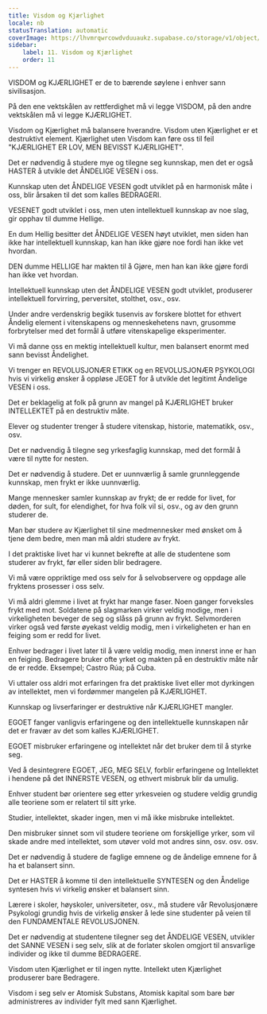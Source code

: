 ```yaml
---
title: Visdom og Kjærlighet
locale: nb
statusTranslation: automatic
coverImage: https://lhvmrqwrcowdvduuaukz.supabase.co/storage/v1/object/public/strapi-uploads/small_cover-educacion-fundamental.webp-2d51a7828a2b1309555be27f7e2a61a0.webp
sidebar:
    label: 11. Visdom og Kjærlighet
    order: 11
---
```

VISDOM og KJÆRLIGHET er de to bærende søylene i enhver sann sivilisasjon.

På den ene vektskålen av rettferdighet må vi legge VISDOM, på den andre vektskålen må vi legge KJÆRLIGHET.

Visdom og Kjærlighet må balansere hverandre. Visdom uten Kjærlighet er et destruktivt element. Kjærlighet uten Visdom kan føre oss til feil "KJÆRLIGHET ER LOV, MEN BEVISST KJÆRLIGHET".

Det er nødvendig å studere mye og tilegne seg kunnskap, men det er også HASTER å utvikle det ÅNDELIGE VESEN i oss.

Kunnskap uten det ÅNDELIGE VESEN godt utviklet på en harmonisk måte i oss, blir årsaken til det som kalles BEDRAGERI.

VESENET godt utviklet i oss, men uten intellektuell kunnskap av noe slag, gir opphav til dumme Hellige.

En dum Hellig besitter det ÅNDELIGE VESEN høyt utviklet, men siden han ikke har intellektuell kunnskap, kan han ikke gjøre noe fordi han ikke vet hvordan.

DEN dumme HELLIGE har makten til å Gjøre, men han kan ikke gjøre fordi han ikke vet hvordan.

Intellektuell kunnskap uten det ÅNDELIGE VESEN godt utviklet, produserer intellektuell forvirring, perversitet, stolthet, osv., osv.

Under andre verdenskrig begikk tusenvis av forskere blottet for ethvert Åndelig element i vitenskapens og menneskehetens navn, grusomme forbrytelser med det formål å utføre vitenskapelige eksperimenter.

Vi må danne oss en mektig intellektuell kultur, men balansert enormt med sann bevisst Åndelighet.

Vi trenger en REVOLUSJONÆR ETIKK og en REVOLUSJONÆR PSYKOLOGI hvis vi virkelig ønsker å oppløse JEGET for å utvikle det legitimt Åndelige VESEN i oss.

Det er beklagelig at folk på grunn av mangel på KJÆRLIGHET bruker INTELLEKTET på en destruktiv måte.

Elever og studenter trenger å studere vitenskap, historie, matematikk, osv., osv.

Det er nødvendig å tilegne seg yrkesfaglig kunnskap, med det formål å være til nytte for nesten.

Det er nødvendig å studere. Det er uunnværlig å samle grunnleggende kunnskap, men frykt er ikke uunnværlig.

Mange mennesker samler kunnskap av frykt; de er redde for livet, for døden, for sult, for elendighet, for hva folk vil si, osv., og av den grunn studerer de.

Man bør studere av Kjærlighet til sine medmennesker med ønsket om å tjene dem bedre, men man må aldri studere av frykt.

I det praktiske livet har vi kunnet bekrefte at alle de studentene som studerer av frykt, før eller siden blir bedragere.

Vi må være oppriktige med oss selv for å selvobservere og oppdage alle fryktens prosesser i oss selv.

Vi må aldri glemme i livet at frykt har mange faser. Noen ganger forveksles frykt med mot. Soldatene på slagmarken virker veldig modige, men i virkeligheten beveger de seg og slåss på grunn av frykt. Selvmorderen virker også ved første øyekast veldig modig, men i virkeligheten er han en feiging som er redd for livet.

Enhver bedrager i livet later til å være veldig modig, men innerst inne er han en feiging. Bedragere bruker ofte yrket og makten på en destruktiv måte når de er redde. Eksempel; Castro Rúa; på Cuba.

Vi uttaler oss aldri mot erfaringen fra det praktiske livet eller mot dyrkingen av intellektet, men vi fordømmer mangelen på KJÆRLIGHET.

Kunnskap og livserfaringer er destruktive når KJÆRLIGHET mangler.

EGOET fanger vanligvis erfaringene og den intellektuelle kunnskapen når det er fravær av det som kalles KJÆRLIGHET.

EGOET misbruker erfaringene og intellektet når det bruker dem til å styrke seg.

Ved å desintegrere EGOET, JEG, MEG SELV, forblir erfaringene og Intellektet i hendene på det INNERSTE VESEN, og ethvert misbruk blir da umulig.

Enhver student bør orientere seg etter yrkesveien og studere veldig grundig alle teoriene som er relatert til sitt yrke.

Studier, intellektet, skader ingen, men vi må ikke misbruke intellektet.

Den misbruker sinnet som vil studere teoriene om forskjellige yrker, som vil skade andre med intellektet, som utøver vold mot andres sinn, osv. osv. osv.

Det er nødvendig å studere de faglige emnene og de åndelige emnene for å ha et balansert sinn.

Det er HASTER å komme til den intellektuelle SYNTESEN og den Åndelige syntesen hvis vi virkelig ønsker et balansert sinn.

Lærere i skoler, høyskoler, universiteter, osv., må studere vår Revolusjonære Psykologi grundig hvis de virkelig ønsker å lede sine studenter på veien til den FUNDAMENTALE REVOLUSJONEN.

Det er nødvendig at studentene tilegner seg det ÅNDELIGE VESEN, utvikler det SANNE VESEN i seg selv, slik at de forlater skolen omgjort til ansvarlige individer og ikke til dumme BEDRAGERE.

Visdom uten Kjærlighet er til ingen nytte. Intellekt uten Kjærlighet produserer bare Bedragere.

Visdom i seg selv er Atomisk Substans, Atomisk kapital som bare bør administreres av individer fylt med sann Kjærlighet.

